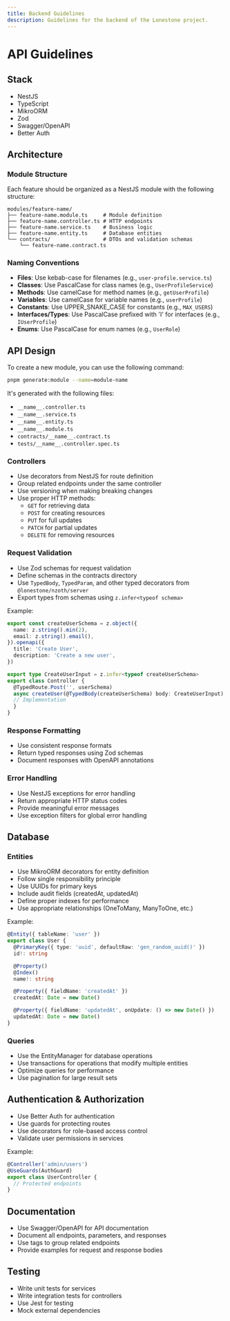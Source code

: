 ```yaml
---
title: Backend Guidelines
description: Guidelines for the backend of the Lonestone project.
---
```


# API Guidelines

## Stack

- NestJS
- TypeScript
- MikroORM
- Zod
- Swagger/OpenAPI
- Better Auth

## Architecture

### Module Structure

Each feature should be organized as a NestJS module with the following structure:

```
modules/feature-name/
├── feature-name.module.ts     # Module definition
├── feature-name.controller.ts # HTTP endpoints
├── feature-name.service.ts    # Business logic
├── feature-name.entity.ts     # Database entities
└── contracts/                 # DTOs and validation schemas
    └── feature-name.contract.ts
```

### Naming Conventions

- **Files**: Use kebab-case for filenames (e.g., `user-profile.service.ts`)
- **Classes**: Use PascalCase for class names (e.g., `UserProfileService`)
- **Methods**: Use camelCase for method names (e.g., `getUserProfile`)
- **Variables**: Use camelCase for variable names (e.g., `userProfile`)
- **Constants**: Use UPPER_SNAKE_CASE for constants (e.g., `MAX_USERS`)
- **Interfaces/Types**: Use PascalCase prefixed with 'I' for interfaces (e.g., `IUserProfile`)
- **Enums**: Use PascalCase for enum names (e.g., `UserRole`)

## API Design

To create a new module, you can use the following command:

```bash
pnpm generate:module --name=module-name
```
It's generated with the following files:

- `__name__.controller.ts`
- `__name__.service.ts`
- `__name__.entity.ts`
- `__name__.module.ts`
- `contracts/__name__.contract.ts`
- `tests/__name__.controller.spec.ts`

### Controllers

- Use decorators from NestJS for route definition
- Group related endpoints under the same controller
- Use versioning when making breaking changes
- Use proper HTTP methods:
  - `GET` for retrieving data
  - `POST` for creating resources
  - `PUT` for full updates
  - `PATCH` for partial updates
  - `DELETE` for removing resources

### Request Validation

- Use Zod schemas for request validation
- Define schemas in the contracts directory
- Use `TypedBody`, `TypedParam`, and other typed decorators from `@lonestone/nzoth/server`
- Export types from schemas using `z.infer<typeof schema>`

Example:
```typescript
export const createUserSchema = z.object({
  name: z.string().min(2),
  email: z.string().email(),
}).openapi({
  title: 'Create User',
  description: 'Create a new user',
})

export type CreateUserInput = z.infer<typeof createUserSchema>
export class Controller {
  @TypedRoute.Post('', userSchema)
  async createUser(@TypedBody(createUserSchema) body: CreateUserInput) {
  // Implementation
  }
}
```

### Response Formatting

- Use consistent response formats
- Return typed responses using Zod schemas
- Document responses with OpenAPI annotations

### Error Handling

- Use NestJS exceptions for error handling
- Return appropriate HTTP status codes
- Provide meaningful error messages
- Use exception filters for global error handling

## Database

### Entities

- Use MikroORM decorators for entity definition
- Follow single responsibility principle
- Use UUIDs for primary keys
- Include audit fields (createdAt, updatedAt)
- Define proper indexes for performance
- Use appropriate relationships (OneToMany, ManyToOne, etc.)

Example:
```typescript
@Entity({ tableName: 'user' })
export class User {
  @PrimaryKey({ type: 'uuid', defaultRaw: 'gen_random_uuid()' })
  id!: string

  @Property()
  @Index()
  name!: string

  @Property({ fieldName: 'createdAt' })
  createdAt: Date = new Date()

  @Property({ fieldName: 'updatedAt', onUpdate: () => new Date() })
  updatedAt: Date = new Date()
}
```

### Queries

- Use the EntityManager for database operations
- Use transactions for operations that modify multiple entities
- Optimize queries for performance
- Use pagination for large result sets

## Authentication & Authorization

- Use Better Auth for authentication
- Use guards for protecting routes
- Use decorators for role-based access control
- Validate user permissions in services

Example:
```typescript
@Controller('admin/users')
@UseGuards(AuthGuard)
export class UserController {
  // Protected endpoints
}
```

## Documentation

- Use Swagger/OpenAPI for API documentation
- Document all endpoints, parameters, and responses
- Use tags to group related endpoints
- Provide examples for request and response bodies

## Testing

- Write unit tests for services
- Write integration tests for controllers
- Use Jest for testing
- Mock external dependencies

